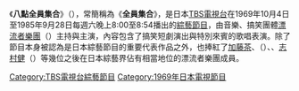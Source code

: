 《'''八點全員集合'''》（{{lang|ja|8時だョ!全員集合}}），常簡稱為《'''全員集合'''》，是日本[[TBS電視台|TBS電視台]]在1969年10月4日至1985年9月28日每週六晚上8:00至8:54播出的[[綜藝節目|綜藝節目]]，由音樂、搞笑團體[[漂流者_(日本團體)|漂流者樂團]]（{{lang|ja|ザ・ドリフターズ}}）主持與主演，內容包含了搞笑短劇演出與特別來賓的歌唱表演。除了節目本身被認為是日本綜藝節目的重要代表作品之外，也捧紅了[[加藤茶|加藤茶]]、{{link-ja|高木胖|高木ブー}}（{{lang|ja|高木ブー}}）、{{link-ja|仲本工事|仲本工事}}、[[志村健|志村健]]（{{lang|ja|志村けん}}）等幾位之後在日本綜藝界佔有相當地位的漂流者樂團成員。

{{japan-tv-stub}}

{{DEFAULTSORT:Hachijidayo-Seninshiyuugou}}
[[Category:TBS電視台綜藝節目|Category:TBS電視台綜藝節目]]
[[Category:1969年日本電視節目|Category:1969年日本電視節目]]